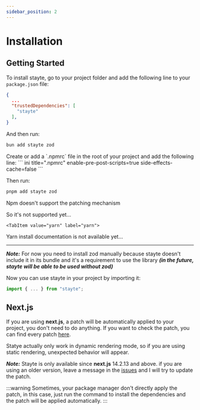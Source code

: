 ```yaml
---
sidebar_position: 2
---
```


# Installation

## Getting Started


<Tabs>
  <TabItem value="bun" label="bun" default>

To install stayte, go to your project folder and add the following line to your `package.json` file:

```json title="package.json"
{
  ...
  "trustedDependencies": [
    "stayte"
  ],
}
```

And then run:

```bash
bun add stayte zod
```
  </TabItem>



  <TabItem value="pnpm" label="pnpm">
Create or add a `.npmrc` file in the root of your project and add the following line:
``` ini title=".npmrc"
enable-pre-post-scripts=true
side-effects-cache=false
```

Then run:

```bash
pnpm add stayte zod
```
  </TabItem>

  <TabItem value="npm" label="npm">
  Npm doesn't support the patching mechanism

  So it's not supported yet...
  </TabItem>

    <TabItem value="yarn" label="yarn">

  Yarn install documentation is not available yet...

  </TabItem>
</Tabs>

-----


***Note:*** For now you need to install zod manually because stayte doesn't include it in its bundle and it's a requirement 
to use the library ***(in the future, stayte will be able to be used without zod)***


Now you can use stayte in your project by importing it:

```js
import { ... } from "stayte";
```



## Next.js

If you are using **next.js**, a patch will be automatically applied to your project, you don't need to do anything. If you want to check the patch, you can find every patch [here](https://github.com/atinseau/stayte/tree/master/packages/stayte/patches).

Statye actually only work in dynamic rendering mode, so if you are using static rendering, unexpected behavior will appear.

***Note:*** Stayte is only available since **next.js** 14.2.13 and above.
if you are using an older version, leave a message in the [issues](https://github.com/atinseau/stayte/issues) and I will try to update the patch.

:::warning
Sometimes, your package manager don't directly apply the patch, in this case, just run the command
to install the dependencies and the patch will be applied automatically.
:::